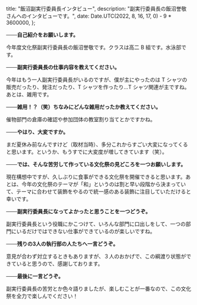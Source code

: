 
  title: "飯沼副実行委員長インタビュー",
  description: "副実行委員長の飯沼誉敬さんへのインタビューです。",
  date: Date.UTC(2022, 8, 16, 17, 0) - 9 * 3600000,
};

**───自己紹介をお願いします。**

今年度文化祭副実行委員長の飯沼誉敬です。クラスは高二 B 組です。水泳部です。

**───副実行委員長の仕事内容を教えてください。**

今年はもう一人副実行委員長がいるのですが、僕が主にやったのは T シャツの販売だったり、発注だったり、T シャツを作ったり…T シャツ関連が主ですね。あとは、雑用です。

**───雑用！？（笑）ちなみにどんな雑用だったか教えてください。**

催物部門の倉庫の確認や参加団体の教室割り当てとかですかね。

**───やはり、大変ですか。**

まだ夏休み前なんですけど（取材当時）、多分これからすごい大変になってくると思います。というか、もうすでに大変度が増してきています（笑）。

**───では、そんな苦労して作っている文化祭の見どころを一つお願いします。**

現在構想中ですが、久しぶりに食事ができる文化祭を開催できると思います。あとは、今年の文化祭のテーマが「和」というのは割と早い段階から決まっていて、テーマに合わせて装飾をやるので統一感のある装飾に注目していただけると幸いです。

**───副実行委員長になってよかったと思うことを一つどうぞ。**

副実行委員長という役職にかこつけて、いろんな部門に口出しをして、一つの部門にいるだけではできない仕事ができているのが楽しいですね。

**───残りの3人の執行部の人たちへ一言どうぞ。**

意見が合わず対立するときもありますが、３人のおかげで、この綱渡り状態ができていると思うので、感謝しております。

**───最後に一言どうぞ。**

副実行委員長の苦労とか色々語りましたが、楽しむことが一番なので、この文化祭を全力で楽しんでください！

